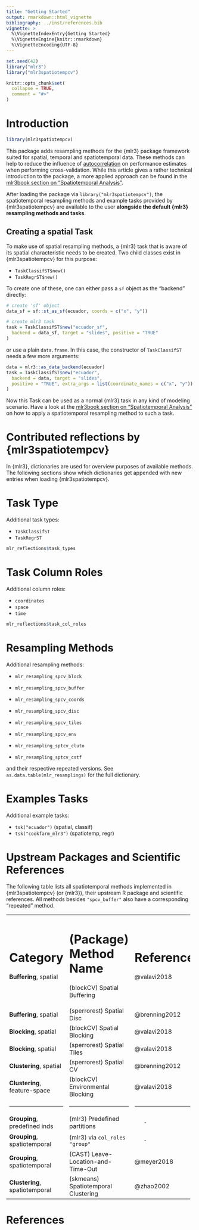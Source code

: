 ```yaml
---
title: "Getting Started"
output: rmarkdown::html_vignette
bibliography: ../inst/references.bib
vignette: >
  %\VignetteIndexEntry{Getting Started}
  %\VignetteEngine{knitr::rmarkdown}
  %\VignetteEncoding{UTF-8}
---
```


```r
set.seed(42)
library("mlr3")
library("mlr3spatiotempcv")

knitr::opts_chunk$set(
  collapse = TRUE,
  comment = "#>"
)
```

# Introduction

```r
library(mlr3spatiotempcv)
```

This package adds resampling methods for the {mlr3} package framework suited for spatial, temporal and spatiotemporal data.
These methods can help to reduce the influence of [autocorrelation](https://mlr3book.mlr-org.com/special-tasks.html#spatiotemporal-intro) on performance estimates when performing cross-validation.
While this article gives a rather technical introduction to the package, a more applied approach can be found in the [mlr3book section on "Spatiotemporal Analysis"](https://mlr3book.mlr-org.com/special-tasks.html#spatiotemporal).

After loading the package via `library("mlr3spatiotempcv")`, the spatiotemporal resampling methods and example tasks provided by {mlr3spatiotempcv} are available to the user **alongside the default {mlr3} resampling methods and tasks**.

## Creating a spatial Task

To make use of spatial resampling methods, a {mlr3} task that is aware of its spatial characteristic needs to be created.
Two child classes exist in {mlr3spatiotempcv} for this purpose:

- `TaskClassifST$new()`
- `TaskRegrST$new()`

To create one of these, one can either pass a `sf` object as the "backend" directly:

```r
# create 'sf' object
data_sf = sf::st_as_sf(ecuador, coords = c("x", "y"))

# create mlr3 task
task = TaskClassifST$new("ecuador_sf",
  backend = data_sf, target = "slides", positive = "TRUE"
)
```

or use a plain `data.frame`.
In this case, the constructor of `TaskClassifST` needs a few more arguments:

```r
data = mlr3::as_data_backend(ecuador)
task = TaskClassifST$new("ecuador",
  backend = data, target = "slides",
  positive = "TRUE", extra_args = list(coordinate_names = c("x", "y"))
)
```

Now this Task can be used as a normal {mlr3} task in any kind of modeling scenario.
Have a look at the [mlr3book section on "Spatiotemporal Analysis"](https://mlr3book.mlr-org.com/special-tasks.html#spatiotemporal) on how to apply a spatiotemporal resampling method to such a task.

# Contributed reflections by {mlr3spatiotempcv}

In {mlr3}, dictionaries are used for overview purposes of available methods.
The following sections show which dictionaries get appended with new entries when loading {mlr3spatiotempcv}.

# Task Type

Additional task types:

- `TaskClassifST`
- `TaskRegrST`

```r
mlr_reflections$task_types
```

# Task Column Roles

Additional column roles:

- `coordinates`
- `space`
- `time`

```r
mlr_reflections$task_col_roles
```

# Resampling Methods

Additional resampling methods:

* `mlr_resampling_spcv_block`

* `mlr_resampling_spcv_buffer`

* `mlr_resampling_spcv_coords`

* `mlr_resampling_spcv_disc`

* `mlr_resampling_spcv_tiles`

* `mlr_resampling_spcv_env`

* `mlr_resampling_sptcv_cluto`

* `mlr_resampling_sptcv_cstf`

and their respective repeated versions.
See `as.data.table(mlr_resamplings)` for the full dictionary.

# Examples Tasks

Additional example tasks:

- `tsk("ecuador")` (spatial, classif)
- `tsk("cookfarm_mlr3")` (spatiotemp, regr)

# Upstream Packages and Scientific References

The following table lists all spatiotemporal methods implemented in {mlr3spatiotempcv} (or {mlr3}), their upstream R package and scientific references.
All methods besides `"spcv_buffer"` also have a corresponding "repeated" method.

+--------------------------------+-----------------------------------------------+-------------------+--------------------------------------+
| Category                       | (Package) Method Name                         | Reference         | mlr3 Notation                        |
+================================+===============================================+===================+======================================+
| **Buffering**, spatial         | (blockCV) Spatial Buffering                   | @valavi2018       | `mlr_resamplings_spcv_buffer`                |
+--------------------------------+-----------------------------------------------+-------------------+--------------------------------------+
| **Buffering**, spatial         | (sperrorest) Spatial Disc                     | @brenning2012     | `mlr_resamplings_spcv_disc`                  |
+--------------------------------+-----------------------------------------------+-------------------+--------------------------------------+
| **Blocking**, spatial          | (blockCV) Spatial Blocking                    | @valavi2018       | `mlr_resamplings_spcv_block`                 |
+--------------------------------+-----------------------------------------------+-------------------+--------------------------------------+
| **Blocking**, spatial          | (sperrorest) Spatial Tiles                    | @valavi2018       | `mlr_resamplings_spcv_tiles`                 |
+--------------------------------+-----------------------------------------------+-------------------+--------------------------------------+
| **Clustering**, spatial        | (sperrorest) Spatial CV                       | @brenning2012     | `mlr_resamplings_spcv_coords`                |
+--------------------------------+-----------------------------------------------+-------------------+--------------------------------------+
| **Clustering**, feature-space  | (blockCV) Environmental Blocking              | @valavi2018       | `mlr_resamplings_spcv_env`                   |
+--------------------------------+-----------------------------------------------+-------------------+--------------------------------------+
| ------------------------------ | --------------------------------------------- | ----------------- | ------------------------------------ |
+--------------------------------+-----------------------------------------------+-------------------+--------------------------------------+
| **Grouping**, predefined inds  | (mlr3) Predefined partitions                  |        -          | `mlr_resamplings_custom_cv`                  |
+--------------------------------+-----------------------------------------------+-------------------+--------------------------------------+
| **Grouping**, spatiotemporal   | (mlr3) via `col_roles` `"group"`              |        -          | `mlr_resamplings_cv`, `Task$set_col_roles(<variable, "group")` |
+--------------------------------+-----------------------------------------------+-------------------+--------------------------------------+
| **Grouping**, spatiotemporal   | (CAST) Leave-Location-and-Time-Out            | @meyer2018        | `mlr_resamplings_sptcv_cstf`, `Task$set_col_roles(<variable>, "space|time")`              |
+--------------------------------+-----------------------------------------------+-------------------+--------------------------------------+
| **Clustering**, spatiotemporal | (skmeans) Spatiotemporal Clustering           | @zhao2002         | `mlr_resamplings_sptcv_cluto`                |
+--------------------------------+-----------------------------------------------+-------------------+--------------------------------------+

# References

